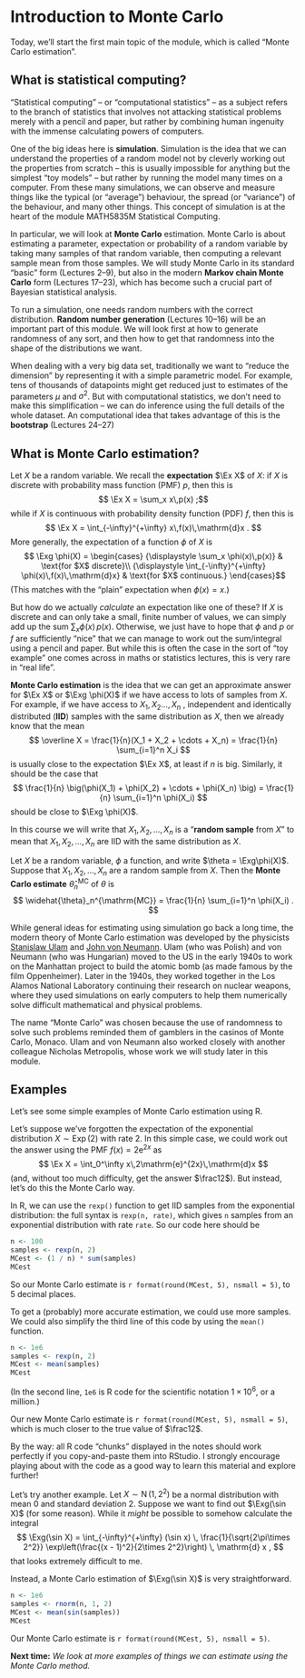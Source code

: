 # Introduction to Monte Carlo

Today, we'll start the first main topic of the module, which is called "Monte Carlo estimation".

::: {.hidden}
$$\newcommand{\Exg}{\operatorname{\mathbb{E}}} 
\newcommand{\Ex}{\mathbb{E}} $$
:::

## What is statistical computing?

"Statistical computing" -- or "computational statistics" -- as a subject refers to the branch of statistics that involves not attacking statistical problems merely with a pencil and paper, but rather by combining human ingenuity with the immense calculating powers of computers.

One of the big ideas here is **simulation**. Simulation is the idea that we can understand the properties of a random model not by cleverly working out the properties from scratch -- this is usually impossible for anything but the simplest "toy models" -- but rather by running the model many times on a computer. From these many simulations, we can observe and measure things like the typical (or "average") behaviour, the spread (or "variance") of the behaviour, and many other things. This concept of simulation is at the heart of the module MATH5835M Statistical Computing.

In particular, we will look at **Monte Carlo** estimation. Monte Carlo is about estimating a parameter, expectation or probability of a random variable by taking many samples of that random variable, then computing a relevant sample mean from those samples. We will study Monte Carlo in its standard "basic" form (Lectures 2--9), but also in the modern **Markov chain Monte Carlo** form (Lectures 17--23), which has become such a crucial part of Bayesian statistical analysis.

To run a simulation, one needs random numbers with the correct distribution. **Random number generation** (Lectures 10--16) will be an important part of this module. We will look first at how to generate randomness of any sort, and then how to get that randomness into the shape of the distributions we want.

When dealing with a very big data set, traditionally we want to "reduce the dimension" by representing it with a simple parametric model. For example, tens of thousands of datapoints might get reduced just to estimates of the parameters $\mu$ and $\sigma^2$. But with computational statistics, we don't need to make this simplification -- we can do inference using the full details of the whole dataset. An computational idea that takes advantage of this is the **bootstrap** (Lectures 24--27)

## What is Monte Carlo estimation?

Let $X$ be a random variable. We recall the **expectation** $\Ex X$ of $X$: if $X$ is discrete with probability mass function (PMF)  $p$, then this is
$$ \Ex X = \sum_x x\,p(x) ;$$
while if $X$ is continuous with probability density function (PDF) $f$, then this is
$$ \Ex X = \int_{-\infty}^{+\infty} x\,f(x)\,\mathrm{d}x . $$
More generally, the expectation of a function $\phi$ of $X$ is
$$ \Exg \phi(X) = \begin{cases} {\displaystyle \sum_x \phi(x)\,p(x)} & \text{for $X$ discrete}\\ {\displaystyle \int_{-\infty}^{+\infty} \phi(x)\,f(x)\,\mathrm{d}x}  & \text{for $X$ continuous.} \end{cases}$$
(This matches with the "plain" expectation when $\phi(x) = x$.)

But how do we actually *calculate* an expectation like one of these? If $X$ is discrete and can only take a small, finite number of values, we can simply add up the sum $\sum_x \phi(x)\,p(x)$. Otherwise, we just have to hope that $\phi$ and $p$ or $f$ are sufficiently "nice" that we can manage to work out the sum/integral using a pencil and paper. But while this is often the case in the sort of "toy example" one comes across in maths or statistics lectures, this is very rare in "real life".

**Monte Carlo estimation** is the idea that we can get an approximate answer for $\Ex X$ or $\Exg \phi(X)$ if we have access to lots of samples from $X$. For example, if we have access to $X_1, X_2 \dots, X_n$ , independent and identically distributed (**IID**) samples with the same distribution as $X$, then we already know that the mean
$$ \overline X = \frac{1}{n}(X_1 + X_2 + \cdots + X_n) = \frac{1}{n} \sum_{i=1}^n X_i $$
is usually close to the expectation $\Ex X$, at least if $n$ is big. Similarly, it should be the case that
$$ \frac{1}{n} \big(\phi(X_1) + \phi(X_2) + \cdots + \phi(X_n) \big) = \frac{1}{n} \sum_{i=1}^n \phi(X_i) $$
should be close to $\Exg \phi(X)$.

In this course we will write that $X_1, X_2, \dots, X_n$ is a "**random sample** from $X$" to mean that $X_1, X_2, \dots, X_n$ are IID with the same distribution as $X$.

::: {#def-MCest}
Let $X$ be a random variable, $\phi$ a function, and write $\theta = \Exg\phi(X)$. Suppose that $X_1, X_2, \dots, X_n$ are a random sample from $X$. Then the **Monte Carlo estimate** $\widehat\theta_n^{\mathrm{MC}}$ of $\theta$ is
$$ \widehat{\theta}_n^{\mathrm{MC}} = \frac{1}{n} \sum_{i=1}^n \phi(X_i) . $$
:::

While general ideas for estimating using simulation go back a long time, the modern theory of Monte Carlo estimation was developed by the physicists [Stanislaw Ulam](https://en.wikipedia.org/wiki/Stanisław_Ulam) and [John von Neumann](John von Neumann). Ulam (who was Polish) and von Neumann (who was Hungarian) moved to the US in the early 1940s to work on the Manhattan project to build the atomic bomb (as made famous by the film Oppenheimer). Later in the 1940s, they worked together in the Los Alamos National Laboratory continuing their research on nuclear weapons, where they used simulations on early computers to help them numerically solve difficult mathematical and physical problems.

The name "Monte Carlo" was chosen because the use of randomness to solve such problems reminded them of gamblers in the casinos of Monte Carlo, Monaco. Ulam and von Neumann also worked closely with another colleague Nicholas Metropolis, whose work we will study later in this module.

## Examples

Let's see some simple examples of Monte Carlo estimation using R.

::: {#exm-MCexp}
Let's suppose we've forgotten the expectation of the exponential distribution $X \sim \operatorname{Exp}(2)$ with rate 2. In this simple case, we could work out the answer using the PMF $f(x) = 2\mathrm{e}^{2x}$ as
$$ \Ex X = \int_0^\infty x\,2\mathrm{e}^{2x}\,\mathrm{d}x $$
(and, without too much difficulty, get the answer $\frac12$). But instead, let's do this the Monte Carlo way.

In R, we can use the `rexp()` function to get IID samples from the exponential distribution: the full syntax is `rexp(n, rate)`, which gives `n` samples from an exponential distribution with rate `rate`. So our code here should be

```r
n <- 100
samples <- rexp(n, 2)
MCest <- (1 / n) * sum(samples)
MCest
```

So our Monte Carlo estimate is `r format(round(MCest, 5), nsmall = 5)`, to 5 decimal places.

To get a (probably) more accurate estimation, we could use more samples. We could also simplify the third line of this code by using the `mean()` function.

```r
n <- 1e6
samples <- rexp(n, 2)
MCest <- mean(samples)
MCest
```

(In the second line, `1e6` is R code for the scientific notation $1 \times 10^6$, or a million.)

Our new Monte Carlo estimate is `r format(round(MCest, 5), nsmall = 5)`, which is much closer to the true value of $\frac12$.
:::

By the way: all R code "chunks" displayed in the notes should work perfectly if you copy-and-paste them into RStudio. I strongly encourage playing about with the code as a good way to learn this material and explore further!

::: {#exm-MC2}
Let's try another example. Let $X \sim \operatorname{N}(1, 2^2)$ be a normal distribution with mean 0 and standard deviation 2. Suppose we want to find out $\Exg(\sin X)$ (for some reason). While it *might* be possible to somehow calculate the integral
$$ \Exg(\sin X) = \int_{-\infty}^{+\infty} (\sin x) \, \frac{1}{\sqrt{2\pi\times 2^2}} \exp\left(\frac{(x - 1)^2}{2\times 2^2}\right) \, \mathrm{d} x , $$
that looks extremely difficult to me.

Instead, a Monte Carlo estimation of $\Exg(\sin X)$ is very straightforward.

```r
n <- 1e6
samples <- rnorm(n, 1, 2)
MCest <- mean(sin(samples))
MCest
```
  
Our Monte Carlo estimate is `r format(round(MCest, 5), nsmall = 5)`.
:::

<!--
## Random samples in R

In this lecture, we've got random samples from distributions using the R functions `rexp()` (exponential distribution) and `rnorm()` (normal).

Generally, R has built in functions for generating random samples for the most common distributions. These include:

* `rbinom(n, size, prob)` for `n` samples from the binomial distribution $\operatorname{Bin}(\mathtt{size}, \texttt{prob})$. Includes `rbinom(n, 1, prob)` for the Bernoulli distribution $\operatorname{Bern}(\mathtt{prob})$.

* `rgeom(n, prob)` for `n` samples from the geometric distribution $\operatorname{Geom}(\mathtt{prob})$. (R uses the "number of failures *before* for the first success" definition of the geometric, starting from 0.)

* `rpois(n, lambda)` for `n` samples from the Poisson distribution $\operatorname{Po}(\mathtt{lambda})$.

* `rexp(n, rate)` for `n` samples from the exponential distribution $\operatorname{Exp}(\mathtt{rate})$. If the `rate` parameter is omitted, then `rate = 1` is assumed by default.

* `rnorm(n, mean, sd)` for `n` samples from the normal distribution $\operatorname{N}(\mathtt{mean},\mathtt{sd}^2)$. The third argument is the standard deviation $\sigma$, not the variance $\sigma^2$. If the `mean` and `sd` parameters are omitted, then `mean = 0` and `sd = 1` are assumed by default.

* `runif(n, min, max)` for `n` samples from the continuous uniform distribution on the interval $[\mathtt{min}, \mathtt{max}]$. If the `min` and `max` parameters are omitted, the interval $[0,1]$ is assumed by default. (This will turn out to be the most important sampling distribution in this module.)

* Look at the help file `?distributions` in R for details of other distributions.

Also, we can sample from a discrete random variable on a finite number of outcomes with
```r
sample(x, n, replace = TRUE, prob = p)
```
Here, `x` is a vector of values the random variable can take, `n` is the number of samples, and `p` is a vector of probabilities of each value of `x` (in the same order). If `prob = p` is omitted, equal uniform probabilities of each outcome are assumed by default.

In Part II of this module, we will learn how these R functions work, so we understand *how* R manages to sample from these distributions. Then we will be able to do it ourselves "from scratch", and also be able to sample from distributions that R doesn't have built-in functions for.

-->

**Next time:** *We look at more examples of things we can estimate using the Monte Carlo method.*
